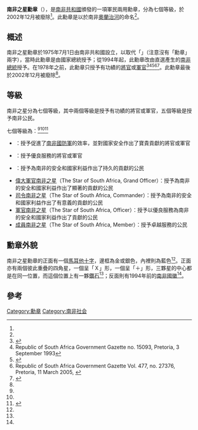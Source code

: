 {{orphan|time=2015-10-16}}
{{軍事勳獎
| 名稱= 南非之星勳章
| 圖片=
| 圖片描述= 南非之星勳章的正面
| 頒發單位= [[南非總統|南非總統]]<br />國家總統（1994年前）
| 頒發國家=[[南非|南非]]
| 種類= 勳章
| 頒授資格= 南非公民及外國軍事人員<ref name="Civil 1967-2002"/><ref name="PostNominals"/>
| 授予= 優良地服務的公民
| 狀態= 已廢除
| 設立時間= 1975年7月1日
}}
'''南非之星勳章'''（{{lang-en|'''Order of the Star of South Africa'''}}），是[[南非共和國|南非共和國]]頒發的一項軍民兩用勳章，分為七個等級，於2002年12月被廢除<ref name="SADF 1975-2003"/>。此勳章是以於南非[[奧蘭治河|奧蘭治河]]的{{link-en|南非之星 (鑽石)|Star of South Africa (diamond)|南非之星鑽石}}命名<ref name="SADF 1975-2003"/>。

== 概述 ==
南非之星勳章於1975年7月1日由南非共和國設立，以取代「{{link-en|南非之星|Star of South Africa}}」（注意沒有「勳章」兩字），當時此勳章是由國家總統授予；從1994年起，此勳章改由直選產生的[[南非總統|南非總統]]授予。在1978年之前，此勳章只授予有功績的[[將官|將官]]或[[軍官|軍官]]<ref name="SADF 1975-2003">{{Cite web |url=http://samw.hwmw.net46.net/mil75.htm |title=South African Medals Website - SA Defence Force : 1975-2003 |accessdate=2014-07-13 |archive-date=2013-10-14 |archive-url=https://web.archive.org/web/20131014123522/http://samw.hwmw.net46.net/mil75.htm |dead-url=yes }}</ref><ref name="Gazette 15093">Republic of South Africa Government Gazette no. 15093, Pretoria, 3 September 1993</ref><ref name="Gazette 25213">{{Cite web |url=http://us-cdn.creamermedia.co.za/assets/articles/attachments/00893_presidentialwarrant.pdf |title=Republic of South Africa Government Gazette Vol. 457, no. 25213, Pretoria, 25 July 2003 |accessdate=2014-07-13 |archive-date=2018-09-30 |archive-url=https://web.archive.org/web/20180930060154/http://us-cdn.creamermedia.co.za/assets/articles/attachments/00893_presidentialwarrant.pdf |dead-url=yes }}</ref><ref name="Gazette 27376">Republic of South Africa Government Gazette Vol. 477, no. 27376, Pretoria, 11 March 2005, {{OCLC|72827981}}</ref><ref name="Civil 1967-2002">{{Cite web |url=http://samw.hwmw.net46.net/civ67.htm |title=South African Medals Website - Civil orders, decorations and medals - Republic of South Africa : 1967-2002 |accessdate=2014-07-13 |archive-date=2014-03-15 |archive-url=https://web.archive.org/web/20140315042108/http://samw.hwmw.net46.net/civ67.htm |dead-url=yes }}</ref>。此勳章最後於2002年12月被廢除<ref name="SADF 1975-2003"/>。

== 等級 ==
南非之星分為七個等級，其中兩個等級是授予有功績的將官或軍官，五個等級是授予南非公民。

七個等級為：<ref name="SADF 1975-2003"/><ref name="Civil 1967-2002"/><ref name="PostNominals">{{Cite web |url=http://samw.hwmw.net46.net/sapnls.htm |title=South African Medals Website - Post-nominal Letters |accessdate=2014-07-13 |archive-date=2015-12-26 |archive-url=https://web.archive.org/web/20151226140250/http://samw.hwmw.net46.net/sapnls.htm |dead-url=yes }}</ref>
* {{link-en|金南非之星|Star of South Africa, Gold}}：授予促進了[[南非國防軍|南非國防軍]]的效率，並對國家安全作出了寶貴貢獻的將官或軍官
* {{link-en|銀南非之星|Star of South Africa, Silver}}：授予優良服務的將官或軍官
* {{link-en|大十字南非之星|Star of South Africa, Grand Cross}}：授予為南非的安全和國家利益作出了持久的貢獻的公民
* [[偉大軍官南非之星|偉大軍官南非之星]]（The Star of South Africa, Grand Officer）：授予為南非的安全和國家利益作出了顯著的貢獻的公民
* [[司令南非之星|司令南非之星]]（The Star of South Africa, Commander）：授予為南非的安全和國家利益作出了有意義的貢獻的公民
* [[軍官南非之星|軍官南非之星]]（The Star of South Africa, Officer）：授予以優良服務為南非的安全和國家利益作出了貢獻的公民
* [[成員南非之星|成員南非之星]]（The Star of South Africa, Member）：授予卓越服務的公民

== 勳章外貌 ==
南非之星勳章的正面有一個[[馬耳他十字|馬耳他十字]]，邊框為金或銀色，內裡則為藍色<ref name="Civil 1967-2002"/>。正面亦有兩個彼此重疊的四角星，一個呈「Ｘ」形，一個呈「＋」形，三夥星的中心都是在同一位置，而這個位置上有一夥[[鑽石|鑽石]]<ref name="Civil 1967-2002"/>；反面則有1994年前的[[南非國徽|南非國徽]]<ref name="Civil 1967-2002"/>。

== 參考 ==
{{reflist}}

[[Category:勳章|Category:勳章]]
[[Category:南非社会|Category:南非社会]]